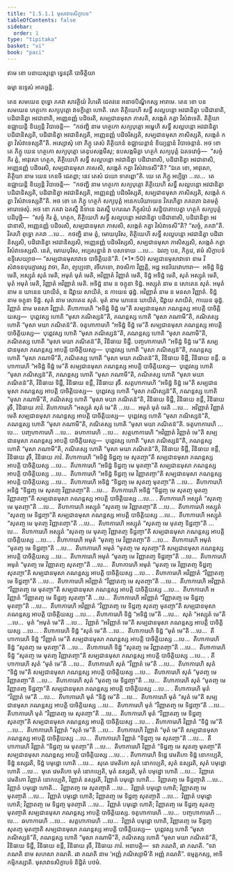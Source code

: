 ```yaml
---
title: "1.5.1.1 មុសាវាទសិក្ខាបទ"
tableOfContents: false
sidebar:
  order: 1
type: "tipitaka"
basket: "vi"
book: "paci"
---
```



<DynamicBreadcrumb />


<Paragraph number="2" type="center" book="paci">
ឥមេ ខោ បនាយស្មន្តោ ទ្វេនវុតិ បាចិត្តិយា

  
ធម្មា ឧទ្ទេសំ អាគច្ឆន្តិ.


</Paragraph>

<Division number="1" book="paci">

<Paragraph number="3" book="paci">
តេន សមយេន ពុទ្ធោ ភគវា សាវត្ថិយំ វិហរតិ ជេតវនេ អនាថបិណ្ឌិកស្ស អារាមេ. តេន ខោ បន សមយេន ហត្ថកោ សក្យបុត្តោ វាទក្ខិត្តោ ហោតិ. សោ តិត្ថិយេហិ សទ្ធឹ សល្លបន្តោ អវជានិត្វា បដិជានាតិ, បដិជានិត្វា អវជានាតិ, អញ្ញេនញ្ញំ បដិចរតិ, សម្បជានមុសា ភាសតិ, សង្កេតំ កត្វា វិសំវាទេតិ. តិត្ថិយា ឧជ្ឈាយន្តិ ខិយ្យន្តិ វិបាចេន្តិ—  “កថញ្ហិ នាម ហត្ថកោ សក្យបុត្តោ អម្ហេហិ សទ្ធឹ សល្លបន្តោ អវជានិត្វា បដិជានិស្សតិ, បដិជានិត្វា អវជានិស្សតិ, អញ្ញេនញ្ញំ បដិចរិស្សតិ, សម្បជានមុសា ភាសិស្សតិ, សង្កេតំ កត្វា វិសំវាទេស្សតី”តិ.
</Paragraph>

<Paragraph number="4" book="paci">
អស្សោសុំ ខោ ភិក្ខូ តេសំ តិត្ថិយានំ ឧជ្ឈាយន្តានំ ខិយ្យន្តានំ វិបាចេន្តានំ. អថ ខោ តេ ភិក្ខូ យេន ហត្ថកោ សក្យបុត្តោ តេនុបសង្កមឹសុ; ឧបសង្កមិត្វា ហត្ថកំ សក្យបុត្តំ ឯតទវោចុំ—  “សច្ចំ កិរ ត្វំ, អាវុសោ ហត្ថក, តិត្ថិយេហិ សទ្ធឹ សល្លបន្តោ អវជានិត្វា បដិជានាសិ, បដិជានិត្វា អវជានាសិ, អញ្ញេនញ្ញំ បដិចរសិ, សម្បជានមុសា ភាសសិ, សង្កេតំ កត្វា វិសំវាទេសី”តិ? “ឯតេ ខោ, អាវុសោ, តិត្ថិយា នាម យេន កេនចិ ជេតព្ពា; នេវ តេសំ ជយោ ទាតព្ពោ”តិ. យេ តេ ភិក្ខូ អប្បិច្ឆា …បេ…  តេ ឧជ្ឈាយន្តិ ខិយ្យន្តិ វិបាចេន្តិ—  “កថញ្ហិ នាម ហត្ថកោ សក្យបុត្តោ តិត្ថិយេហិ សទ្ធឹ សល្លបន្តោ អវជានិត្វា បដិជានិស្សតិ, បដិជានិត្វា អវជានិស្សតិ, អញ្ញេនញ្ញំ បដិចរិស្សតិ, សម្បជានមុសា ភាសិស្សតិ, សង្កេតំ កត្វា វិសំវាទេស្សតី”តិ.
</Paragraph>

<Paragraph number="5" book="paci">
អថ ខោ តេ ភិក្ខូ ហត្ថកំ សក្យបុត្តំ អនេកបរិយាយេន វិគរហិត្វា ភគវតោ ឯតមត្ថំ អារោចេសុំ. អថ ខោ ភគវា ឯតស្មឹ និទានេ ឯតស្មឹ បករណេ ភិក្ខុសំឃំ សន្និបាតាបេត្វា ហត្ថកំ សក្យបុត្តំ បដិបុច្ឆិ—  “សច្ចំ កិរ ត្វំ, ហត្ថក, តិត្ថិយេហិ សទ្ធឹ សល្លបន្តោ អវជានិត្វា បដិជានាសិ, បដិជានិត្វា អវជានាសិ, អញ្ញេនញ្ញំ បដិចរសិ, សម្បជានមុសា ភាសសិ, សង្កេតំ កត្វា វិសំវាទេសី”តិ? “សច្ចំ, ភគវា”តិ. វិគរហិ ពុទ្ធោ ភគវា …បេ…  កថញ្ហិ នាម ត្វំ, មោឃបុរិស, តិត្ថិយេហិ សទ្ធឹ សល្លបន្តោ អវជានិត្វា បដិជានិស្សសិ, បដិជានិត្វា អវជានិស្សសិ, អញ្ញេនញ្ញំ បដិចរិស្សសិ, សម្បជានមុសា ភាសិស្សសិ, សង្កេតំ កត្វា វិសំវាទេស្សសិ. នេតំ, មោឃបុរិស, អប្បសន្នានំ វា បសាទាយ …បេ…  ឯវញ្ច បន, ភិក្ខវេ, ឥមំ សិក្ខាបទំ ឧទ្ទិសេយ្យាថ—
</Paragraph>

</Division>
<Division number="2" book="paci">

<Paragraph number="6" book="paci">
<Emphasis>“សម្បជានមុសាវាទេ បាចិត្តិយន៑”</Emphasis>តិ. (*1*:<Emphasis>50</Emphasis>)
</Paragraph>

</Division>
<Division number="3" book="paci">

<Paragraph number="7" book="paci">
<Emphasis>សម្បជានមុសាវាទោ</Emphasis> នាម វិសំវាទនបុរេក្ខារស្ស វាចា, គិរា, ព្យប្បថោ, វចីភេទោ, វាចសិកា វិញ្ញត្តិ, អដ្ឋ អនរិយវោហារា—  អទិដ្ឋំ ទិដ្ឋំ មេតិ, អស្សុតំ សុតំ មេតិ, អមុតំ មុតំ មេតិ, អវិញ្ញាតំ វិញ្ញាតំ មេតិ, ទិដ្ឋំ អទិដ្ឋំ មេតិ, សុតំ អស្សុតំ មេតិ, មុតំ អមុតំ មេតិ, វិញ្ញាតំ អវិញ្ញាតំ មេតិ.
</Paragraph>

<Paragraph number="8" book="paci">
<Emphasis>អទិដ្ឋំ</Emphasis> នាម ន ចក្ខុនា ទិដ្ឋំ. <Emphasis>អស្សុតំ</Emphasis> នាម ន សោតេន សុតំ. <Emphasis>អមុតំ</Emphasis> នាម ន ឃានេន ឃាយិតំ, ន ជិវ្ហាយ សាយិតំ, ន កាយេន ផុដ្ឋំ. <Emphasis>អវិញ្ញាតំ</Emphasis> នាម ន មនសា វិញ្ញាតំ. <Emphasis>ទិដ្ឋំ</Emphasis> នាម ចក្ខុនា ទិដ្ឋំ. <Emphasis>សុតំ</Emphasis> នាម សោតេន សុតំ. <Emphasis>មុតំ</Emphasis> នាម ឃានេន ឃាយិតំ, ជិវ្ហាយ សាយិតំ, កាយេន ផុដ្ឋំ. <Emphasis>វិញ្ញាតំ</Emphasis> នាម មនសា វិញ្ញាតំ.
</Paragraph>

</Division>
<Division number="4" book="paci">

<Paragraph number="9" book="paci">
តីហាការេហិ “អទិដ្ឋំ ទិដ្ឋំ មេ”តិ សម្បជានមុសា ភណន្តស្ស អាបត្តិ បាចិត្តិយស្ស—  បុព្ពេវស្ស ហោតិ “មុសា ភណិស្សន៑”តិ, ភណន្តស្ស ហោតិ “មុសា ភណាមី”តិ, ភណិតស្ស ហោតិ “មុសា មយា ភណិតន៑”តិ.
</Paragraph>

<Paragraph number="10" book="paci">
ចតូហាការេហិ “អទិដ្ឋំ ទិដ្ឋំ មេ”តិ សម្បជានមុសា ភណន្តស្ស អាបត្តិ បាចិត្តិយស្ស—  បុព្ពេវស្ស ហោតិ “មុសា ភណិស្សន៑”តិ, ភណន្តស្ស ហោតិ “មុសា ភណាមី”តិ, ភណិតស្ស ហោតិ “មុសា មយា ភណិតន៑”តិ, វិនិធាយ ទិដ្ឋឹ.
</Paragraph>

<Paragraph number="11" book="paci">
បញ្ចហាការេហិ “អទិដ្ឋំ ទិដ្ឋំ មេ”តិ សម្បជានមុសា ភណន្តស្ស អាបត្តិ បាចិត្តិយស្ស—  បុព្ពេវស្ស ហោតិ “មុសា ភណិស្សន៑”តិ, ភណន្តស្ស ហោតិ “មុសា ភណាមី”តិ, ភណិតស្ស ហោតិ “មុសា មយា ភណិតន៑”តិ, វិនិធាយ ទិដ្ឋឹ, វិនិធាយ ខន្តឹ.
</Paragraph>

<Paragraph number="12" book="paci">
ឆហាការេហិ “អទិដ្ឋំ ទិដ្ឋំ មេ”តិ សម្បជានមុសា ភណន្តស្ស អាបត្តិ បាចិត្តិយស្ស—  បុព្ពេវស្ស ហោតិ “មុសា ភណិស្សន៑”តិ, ភណន្តស្ស ហោតិ “មុសា ភណាមី”តិ, ភណិតស្ស ហោតិ “មុសា មយា ភណិតន៑”តិ, វិនិធាយ ទិដ្ឋឹ, វិនិធាយ ខន្តឹ, វិនិធាយ រុចឹ.
</Paragraph>

<Paragraph number="13" book="paci">
សត្តហាការេហិ “អទិដ្ឋំ ទិដ្ឋំ មេ”តិ សម្បជានមុសា ភណន្តស្ស អាបត្តិ បាចិត្តិយស្ស—  បុព្ពេវស្ស ហោតិ “មុសា ភណិស្សន៑”តិ, ភណន្តស្ស ហោតិ “មុសា ភណាមី”តិ, ភណិតស្ស ហោតិ “មុសា មយា ភណិតន៑”តិ, វិនិធាយ ទិដ្ឋឹ, វិនិធាយ ខន្តឹ, វិនិធាយ រុចឹ, វិនិធាយ ភាវំ.
</Paragraph>

</Division>
<Division number="5" book="paci">

<Paragraph number="14" book="paci">
តីហាការេហិ “អស្សុតំ សុតំ មេ”តិ …បេ…  អមុតំ មុតំ មេតិ …បេ…  អវិញ្ញាតំ វិញ្ញាតំ មេតិ សម្បជានមុសា ភណន្តស្ស អាបត្តិ បាចិត្តិយស្ស—  បុព្ពេវស្ស ហោតិ “មុសា ភណិស្សន៑”តិ, ភណន្តស្ស ហោតិ “មុសា ភណាមី”តិ, ភណិតស្ស ហោតិ “មុសា មយា ភណិតន៑”តិ.
</Paragraph>

<Paragraph number="15" book="paci">
ចតូហាការេហិ …បេ…  បញ្ចហាការេហិ …បេ…  ឆហាការេហិ …បេ…  សត្តហាការេហិ “អវិញ្ញាតំ វិញ្ញាតំ មេ”តិ សម្បជានមុសា ភណន្តស្ស អាបត្តិ បាចិត្តិយស្ស—  បុព្ពេវស្ស ហោតិ “មុសា ភណិស្សន៑”តិ, ភណន្តស្ស ហោតិ “មុសា ភណាមី”តិ, ភណិតស្ស ហោតិ “មុសា មយា ភណិតន៑”តិ, វិនិធាយ ទិដ្ឋឹ, វិនិធាយ ខន្តឹ, វិនិធាយ រុចឹ, វិនិធាយ ភាវំ.
</Paragraph>

</Division>
<Division number="6" book="paci">

<Paragraph number="16" book="paci">
តីហាការេហិ “អទិដ្ឋំ ទិដ្ឋញ្ច មេ សុតញ្ចា”តិ សម្បជានមុសា ភណន្តស្ស អាបត្តិ បាចិត្តិយស្ស …បេ…  តីហាការេហិ “អទិដ្ឋំ ទិដ្ឋញ្ច មេ មុតញ្ចា”តិ សម្បជានមុសា ភណន្តស្ស អាបត្តិ បាចិត្តិយស្ស …បេ…  តីហាការេហិ “អទិដ្ឋំ ទិដ្ឋញ្ច មេ វិញ្ញាតញ្ចា”តិ សម្បជានមុសា ភណន្តស្ស អាបត្តិ បាចិត្តិយស្ស …បេ…  តីហាការេហិ អទិដ្ឋំ “ទិដ្ឋញ្ច មេ សុតញ្ច មុតញ្ចា”តិ …បេ…  តីហាការេហិ អទិដ្ឋំ “ទិដ្ឋញ្ច មេ សុតញ្ច វិញ្ញាតញ្ចា”តិ …បេ…  តីហាការេហិ អទិដ្ឋំ “ទិដ្ឋញ្ច មេ សុតញ្ច មុតញ្ច វិញ្ញាតញ្ចា”តិ សម្បជានមុសា ភណន្តស្ស អាបត្តិ បាចិត្តិយស្ស …បេ… .
</Paragraph>

<Paragraph number="17" book="paci">
តីហាការេហិ អស្សុតំ “សុតញ្ច មេ មុតញ្ចា”តិ …បេ…  តីហាការេហិ អស្សុតំ “សុតញ្ច មេ វិញ្ញាតញ្ចា”តិ …បេ…  តីហាការេហិ អស្សុតំ “សុតញ្ច មេ ទិដ្ឋញ្ចា”តិ សម្បជានមុសា ភណន្តស្ស អាបត្តិ បាចិត្តិយស្ស …បេ…  តីហាការេហិ អស្សុតំ “សុតញ្ច មេ មុតញ្ច វិញ្ញាតញ្ចា”តិ …បេ…  តីហាការេហិ អស្សុតំ “សុតញ្ច មេ មុតញ្ច ទិដ្ឋញ្ចា”តិ …បេ…  តីហាការេហិ អស្សុតំ “សុតញ្ច មេ មុតញ្ច វិញ្ញាតញ្ច ទិដ្ឋញ្ចា”តិ សម្បជានមុសា ភណន្តស្ស អាបត្តិ បាចិត្តិយស្ស …បេ… .
</Paragraph>

<Paragraph number="18" book="paci">
តីហាការេហិ អមុតំ “មុតញ្ច មេ វិញ្ញាតញ្ចា”តិ …បេ…  តីហាការេហិ អមុតំ “មុតញ្ច មេ ទិដ្ឋញ្ចា”តិ …បេ…  តីហាការេហិ អមុតំ “មុតញ្ច មេ សុតញ្ចា”តិ សម្បជានមុសា ភណន្តស្ស អាបត្តិ បាចិត្តិយស្ស …បេ…  តីហាការេហិ អមុតំ “មុតញ្ច មេ វិញ្ញាតញ្ច ទិដ្ឋញ្ចា”តិ …បេ…  តីហាការេហិ អមុតំ “មុតញ្ច មេ វិញ្ញាតញ្ច សុតញ្ចា”តិ …បេ…  តីហាការេហិ អមុតំ “មុតញ្ច មេ វិញ្ញាតញ្ច ទិដ្ឋញ្ច សុតញ្ចា”តិ សម្បជានមុសា ភណន្តស្ស អាបត្តិ បាចិត្តិយស្ស …បេ… .
</Paragraph>

<Paragraph number="19" book="paci">
តីហាការេហិ អវិញ្ញាតំ “វិញ្ញាតញ្ច មេ ទិដ្ឋញ្ចា”តិ …បេ…  តីហាការេហិ អវិញ្ញាតំ “វិញ្ញាតញ្ច មេ សុតញ្ចា”តិ …បេ…  តីហាការេហិ អវិញ្ញាតំ “វិញ្ញាតញ្ច មេ មុតញ្ចា”តិ សម្បជានមុសា ភណន្តស្ស អាបត្តិ បាចិត្តិយស្ស …បេ…  តីហាការេហិ អវិញ្ញាតំ “វិញ្ញាតញ្ច មេ ទិដ្ឋញ្ច សុតញ្ចា”តិ …បេ…  តីហាការេហិ អវិញ្ញាតំ “វិញ្ញាតញ្ច មេ ទិដ្ឋញ្ច មុតញ្ចា”តិ …បេ…  តីហាការេហិ អវិញ្ញាតំ “វិញ្ញាតញ្ច មេ ទិដ្ឋញ្ច សុតញ្ច មុតញ្ចា”តិ សម្បជានមុសា ភណន្តស្ស អាបត្តិ បាចិត្តិយស្ស …បេ… .
</Paragraph>

</Division>
<Division number="7" book="paci">

<Paragraph number="20" book="paci">
តីហាការេហិ ទិដ្ឋំ “អទិដ្ឋំ មេ”តិ …បេ…  សុតំ “អស្សុតំ មេ”តិ …បេ…  មុតំ “អមុតំ មេ”តិ …បេ…  វិញ្ញាតំ “អវិញ្ញាតំ មេ”តិ សម្បជានមុសា ភណន្តស្ស អាបត្តិ បាចិត្តិយស្ស …បេ… .
</Paragraph>

</Division>
<Division number="8" book="paci">

<Paragraph number="21" book="paci">
តីហាការេហិ ទិដ្ឋំ “សុតំ មេ”តិ …បេ…  តីហាការេហិ ទិដ្ឋំ “មុតំ មេ”តិ …បេ…  តីហាការេហិ ទិដ្ឋំ “វិញ្ញាតំ មេ”តិ សម្បជានមុសា ភណន្តស្ស អាបត្តិ បាចិត្តិយស្ស …បេ…  តីហាការេហិ ទិដ្ឋំ “សុតញ្ច មេ មុតញ្ចា”តិ …បេ…  តីហាការេហិ ទិដ្ឋំ “សុតញ្ច មេ វិញ្ញាតញ្ចា”តិ …បេ…  តីហាការេហិ ទិដ្ឋំ “សុតញ្ច មេ មុតញ្ច វិញ្ញាតញ្ចា”តិ សម្បជានមុសា ភណន្តស្ស អាបត្តិ បាចិត្តិយស្ស …បេ… .
</Paragraph>

<Paragraph number="22" book="paci">
តីហាការេហិ សុតំ “មុតំ មេ”តិ …បេ…  តីហាការេហិ សុតំ “វិញ្ញាតំ មេ”តិ …បេ…  តីហាការេហិ សុតំ “ទិដ្ឋំ មេ”តិ សម្បជានមុសា ភណន្តស្ស អាបត្តិ បាចិត្តិយស្ស …បេ…  តីហាការេហិ សុតំ “មុតញ្ច មេ វិញ្ញាតញ្ចា”តិ …បេ…  តីហាការេហិ សុតំ “មុតញ្ច មេ ទិដ្ឋញ្ចា”តិ …បេ…  តីហាការេហិ សុតំ “មុតញ្ច មេ វិញ្ញាតញ្ច ទិដ្ឋញ្ចា”តិ សម្បជានមុសា ភណន្តស្ស អាបត្តិ បាចិត្តិយស្ស …បេ… .
</Paragraph>

<Paragraph number="23" book="paci">
តីហាការេហិ មុតំ “វិញ្ញាតំ មេ”តិ …បេ…  តីហាការេហិ មុតំ “ទិដ្ឋំ មេ”តិ …បេ…  តីហាការេហិ មុតំ “សុតំ មេ”តិ សម្បជានមុសា ភណន្តស្ស អាបត្តិ បាចិត្តិយស្ស …បេ…  តីហាការេហិ មុតំ “វិញ្ញាតញ្ច មេ ទិដ្ឋញ្ចា”តិ …បេ…  តីហាការេហិ មុតំ “វិញ្ញាតញ្ច មេ សុតញ្ចា”តិ …បេ…  តីហាការេហិ មុតំ “វិញ្ញាតញ្ច មេ ទិដ្ឋញ្ច សុតញ្ចា”តិ សម្បជានមុសា ភណន្តស្ស អាបត្តិ បាចិត្តិយស្ស …បេ… .
</Paragraph>

<Paragraph number="24" book="paci">
តីហាការេហិ វិញ្ញាតំ “ទិដ្ឋំ មេ”តិ …បេ…  តីហាការេហិ វិញ្ញាតំ “សុតំ មេ”តិ …បេ…  តីហាការេហិ វិញ្ញាតំ “មុតំ មេ”តិ សម្បជានមុសា ភណន្តស្ស អាបត្តិ បាចិត្តិយស្ស …បេ…  តីហាការេហិ វិញ្ញាតំ “ទិដ្ឋញ្ច មេ សុតញ្ចា”តិ …បេ…  តីហាការេហិ វិញ្ញាតំ “ទិដ្ឋញ្ច មេ មុតញ្ចា”តិ …បេ…  តីហាការេហិ វិញ្ញាតំ “ទិដ្ឋញ្ច មេ សុតញ្ច មុតញ្ចា”តិ សម្បជានមុសា ភណន្តស្ស អាបត្តិ បាចិត្តិយស្ស …បេ… .
</Paragraph>

</Division>
<Division number="9" book="paci">

<Paragraph number="25" book="paci">
តីហាការេហិ ទិដ្ឋេ វេមតិកោ ទិដ្ឋំ នោកប្បេតិ, ទិដ្ឋំ នស្សរតិ, ទិដ្ឋំ បមុដ្ឋោ ហោតិ …បេ…  សុតេ វេមតិកោ សុតំ នោកប្បេតិ, សុតំ នស្សរតិ, សុតំ បមុដ្ឋោ ហោតិ …បេ…  មុតេ វេមតិកោ មុតំ នោកប្បេតិ, មុតំ នស្សរតិ, មុតំ បមុដ្ឋោ ហោតិ …បេ…  វិញ្ញាតេ វេមតិកោ វិញ្ញាតំ នោកប្បេតិ, វិញ្ញាតំ នស្សរតិ, វិញ្ញាតំ បមុដ្ឋោ ហោតិ…  វិញ្ញាតញ្ច មេ ទិដ្ឋញ្ចាតិ …បេ…  វិញ្ញាតំ បមុដ្ឋោ ហោតិ…  វិញ្ញាតញ្ច មេ សុតញ្ចាតិ …បេ…  វិញ្ញាតំ បមុដ្ឋោ ហោតិ; វិញ្ញាតញ្ច មេ មុតញ្ចាតិ …បេ…  វិញ្ញាតំ បមុដ្ឋោ ហោតិ; វិញ្ញាតញ្ច មេ ទិដ្ឋញ្ច សុតញ្ចាតិ …បេ…  វិញ្ញាតំ បមុដ្ឋោ ហោតិ; វិញ្ញាតញ្ច មេ ទិដ្ឋញ្ច មុតញ្ចាតិ …បេ…  វិញ្ញាតំ បមុដ្ឋោ ហោតិ; វិញ្ញាតញ្ច មេ ទិដ្ឋញ្ច សុតញ្ច មុតញ្ចាតិ សម្បជានមុសា ភណន្តស្ស អាបត្តិ បាចិត្តិយស្ស.
</Paragraph>

</Division>
<Division number="10" book="paci">

<Paragraph number="26" book="paci">
ចតូហាការេហិ …បេ…  បញ្ចហាការេហិ …បេ…  ឆហាការេហិ …បេ…  សត្តហាការេហិ …បេ…  វិញ្ញាតំ បមុដ្ឋោ ហោតិ, វិញ្ញាតញ្ច មេ ទិដ្ឋញ្ច សុតញ្ច មុតញ្ចាតិ សម្បជានមុសា ភណន្តស្ស អាបត្តិ បាចិត្តិយស្ស—  បុព្ពេវស្ស ហោតិ “មុសា ភណិស្សន៑”តិ, ភណន្តស្ស ហោតិ “មុសា ភណាមី”តិ, ភណិតស្ស ហោតិ “មុសា មយា ភណិតន៑”តិ, វិនិធាយ ទិដ្ឋឹ, វិនិធាយ ខន្តឹ, វិនិធាយ រុចឹ, វិនិធាយ ភាវំ.
</Paragraph>

</Division>
<Division number="11" book="paci">

<Paragraph number="27" book="paci">
អនាបត្តិ—  ទវា ភណតិ, រវា ភណតិ. “<Emphasis>ទវា ភណតិ</Emphasis> នាម សហសា ភណតិ. <Emphasis>រវា ភណតិ</Emphasis> នាម ‘អញ្ញំ ភណិស្សាមី’តិ អញ្ញំ ភណតិ”. ឧម្មត្តកស្ស, អាទិកម្មិកស្សាតិ.

</Paragraph>
</Division>

<Paragraph number="28" type="center" book="paci">
មុសាវាទសិក្ខាបទំ និដ្ឋិតំ បឋមំ.
</Paragraph>
